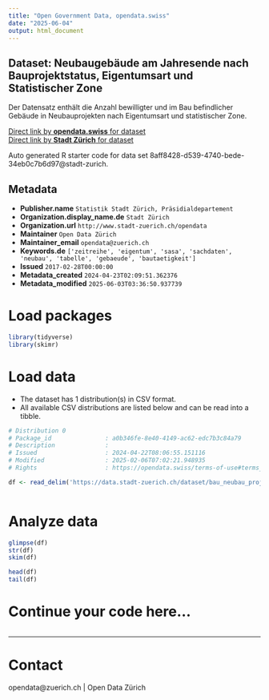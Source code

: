 ```yaml
---
title: "Open Government Data, opendata.swiss"
date: "2025-06-04"
output: html_document
---
```


## Dataset: Neubaugebäude am Jahresende nach Bauprojektstatus, Eigentumsart und Statistischer Zone


Der Datensatz enthält die Anzahl bewilligter und im Bau befindlicher Gebäude in Neubauprojekten nach Eigentumsart und statistischer Zone.


[Direct link by **opendata.swiss** for dataset](https://opendata.swiss/de/dataset/neubaugebaude-am-jahresende-nach-bauprojektstatus-eigentumsart-und-statistischer-zone)<br>
[Direct link by **Stadt Zürich** for dataset](https://data.stadt-zuerich.ch/dataset/bau_neubau_projstatus_gebart_quartier_od5024)

Auto generated R starter code for data set 8aff8428-d539-4740-bede-34eb0c7b6d97@stadt-zurich.

## Metadata

- **Publisher.name** `Statistik Stadt Zürich, Präsidialdepartement`
- **Organization.display_name.de** `Stadt Zürich`
- **Organization.url** `http://www.stadt-zuerich.ch/opendata`
- **Maintainer** `Open Data Zürich`
- **Maintainer_email** `opendata@zuerich.ch`
- **Keywords.de** `['zeitreihe', 'eigentum', 'sasa', 'sachdaten', 'neubau', 'tabelle', 'gebaeude', 'bautaetigkeit']`
- **Issued** `2017-02-28T00:00:00`
- **Metadata_created** `2024-04-23T02:09:51.362376`
- **Metadata_modified** `2025-06-03T03:36:50.937739`


# Load packages

```r

library(tidyverse)
library(skimr)

```

# Load data

-   The dataset has 1 distribution(s) in CSV format.
-   All available CSV distributions are listed below and can be read into a tibble.

```r

# Distribution 0
# Package_id               : a0b346fe-8e40-4149-ac62-edc7b3c84a79
# Description              : 
# Issued                   : 2024-04-22T08:06:55.151116
# Modified                 : 2025-02-06T07:02:21.948935
# Rights                   : https://opendata.swiss/terms-of-use#terms_open

df <- read_delim('https://data.stadt-zuerich.ch/dataset/bau_neubau_projstatus_gebart_quartier_od5024/download/BAU502OD5024.csv')



```

# Analyze data

```r

glimpse(df)
str(df)
skim(df)

head(df)
tail(df)

```

# Continue your code here...

```r

```

------------------------------------------------------------------------

# Contact

opendata@zuerich.ch | Open Data Zürich
